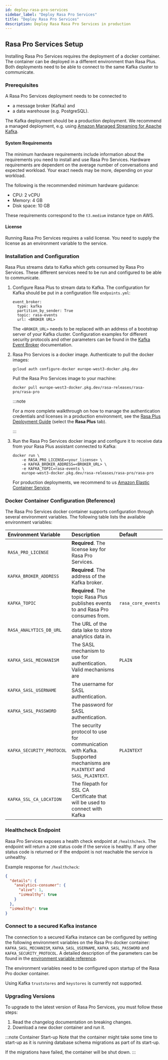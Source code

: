```yaml
---
id: deploy-rasa-pro-services
sidebar_label: "Deploy Rasa Pro Services"
title: "Deploy Rasa Pro Services"
description: Deploy Rasa Rasa Pro Services in production
---
```



<RasaProLabel />

<RasaProBanner />

## Rasa Pro Services Setup

Installing Rasa Pro Services requires the deployment of a docker
container. The container can be deployed in a different environment than
Rasa Plus. Both deployments need to be able to connect to the same
Kafka cluster to communicate.

### Prerequisites

A Rasa Pro Services deployment needs to be connected to

- a message broker (Kafka) and
- a data warehouse (e.g. PostgreSQL).

The Kafka deployment should be a production deployment. We recommend a
managed deployment, e.g. using
[Amazon Managed Streaming for Apache Kafka](https://aws.amazon.com/msk/).

#### System Requirements

The minimum hardware requirements include information about the
requirements you need to install and use Rasa Pro Services. Hardware
requirements are dependent on the average number of conversations and
expected workload. Your exact needs may be more, depending on your workload.

The following is the recommended minimum hardware guidance:

- CPU: 2 vCPU
- Memory: 4 GB
- Disk space: 10 GB

These requirements correspond to the `t3.medium` instance type on AWS.

#### License

Running Rasa Pro Services requires a valid license. You need to supply the
license as an environment variable to the service.

### Installation and Configuration

Rasa Plus streams data to Kafka which gets consumed by Rasa Pro Services.
These different services need to be run and configured to be able to communicate.

1.  Configure Rasa Plus to stream data to Kafka. The configuration for
    Kafka should be put in a configuration
    file `endpoints.yml`:

    ```yaml-rasa title="endpoints.yml"
    event_broker:
      type: kafka
      partition_by_sender: True
      topic: rasa-events
      url: <BROKER URL>
    ```

    The `<BROKER_URL>` needs to be replaced with an address of a bootstrap
    server of your Kafka cluster. Configuration examples for different
    security protocols and other parameters can be found in the
    [Kafka Event Broker](../event-brokers.mdx#kafka-event-broker)
    documentation.

2.  Rasa Pro Services is a docker image. Authenticate to pull
    the docker images:

    ```shell
    gcloud auth configure-docker europe-west3-docker.pkg.dev
    ```

    Pull the Rasa Pro Services image to your machine:

    ```shell
    docker pull europe-west3-docker.pkg.dev/rasa-releases/rasa-pro/rasa-pro
    ```

    :::note

    For a more complete walkthrough on how to manage the authentication
    credentials and licenses in a production environment, see the
    [Rasa Plus Deployment Guide](/docs/rasa/deploy/deploy-rasa#4-deploy-rasa-assistant) (select the **Rasa Plus** tab).

    :::

3.  Run the Rasa Pro Services docker image and configure it to receive data
    from your Rasa Plus assistant connected to Kafka:

    ```shell
    docker run \
        -e RASA_PRO_LICENSE=<your_license> \
        -e KAFKA_BROKER_ADDRESS=<BROKER_URL> \
        -e KAFKA_TOPIC=rasa-events \
        europe-west3-docker.pkg.dev/rasa-releases/rasa-pro/rasa-pro
    ```

    For production deployments, we recommend to us
    [Amazon Elastic Container Service](https://docs.docker.com/cloud/ecs-integration/).

### Docker Container Configuration (Reference)

The Rasa Pro Services docker container supports configuration through
several environment variables. The following table lists the available
environment variables:

| Environment Variable      | Description                                                                                                           | Default            |
| :------------------------ | :-------------------------------------------------------------------------------------------------------------------- | :----------------- |
| `RASA_PRO_LICENSE`        | **Required**. The license key for Rasa Pro Services.                                                                  |                    |
| `KAFKA_BROKER_ADDRESS`    | **Required**. The address of the Kafka broker.                                                                        |                    |
| `KAFKA_TOPIC`             | **Required**. The topic Rasa Plus publishes events to and Rasa Pro consumes from.                                     | `rasa_core_events` |
| `RASA_ANALYTICS_DB_URL`   | The URL of the data lake to store analytics data in.                                                                  |                    |
| `KAFKA_SASL_MECHANISM`    | The SASL mechanism to use for authentication. Valid mechanisms are                                                    | `PLAIN`            |
| `KAFKA_SASL_USERNAME`     | The username for SASL authentication.                                                                                 |                    |
| `KAFKA_SASL_PASSWORD`     | The password for SASL authentication.                                                                                 |                    |
| `KAFKA_SECURITY_PROTOCOL` | The security protocol to use for communication with Kafka. Supported mechanisms are `PLAINTEXT` and `SASL_PLAINTEXT`. | `PLAINTEXT`        |
| `KAFKA_SSL_CA_LOCATION`   | The filepath for SSL CA Certificate that will be used to connect with Kafka                                           |                    |

### Healthcheck Endpoint

Rasa Pro Services exposes a health check endpoint at `/healthcheck`.
The endpoint will return a `200` status code if the service is healthy.
If any other status code is returned or if the endpoint is not reachable
the service is unhealthy.

Example response for `/healthcheck`:

```json
{
  "details": {
    "analytics-consumer": {
      "alive": 1,
      "isHealthy": true
    }
  },
  "isHealthy": true
}
```

### Connect to a secured Kafka instance

The connection to a secured Kafka instance can be configured by setting the
following environment variables on the Rasa Pro docker container:
`KAFKA_SASL_MECHANISM`, `KAFKA_SASL_USERNAME`, `KAFKA_SASL_PASSWORD` and
`KAFKA_SECURITY_PROTOCOL`. A detailed description of the parameters can
be found in the
[environment variable reference](#docker-container-configuration-reference).

The environment variables need to be configured upon startup of the Rasa Pro
docker container.

Using Kafka `truststores` and `keystores` is currently not supported.


### Upgrading Versions

To upgrade to the latest version of Rasa Pro Services, you must follow these steps:

1. Read the changelog documentation on breaking changes.
2. Download a new docker container and run it.

:::note Container Start-up
Note that the container might take some time to start-up as it is running
database schema migrations as part of its start-up.

If the migrations have failed, the container will be shut down.
:::
